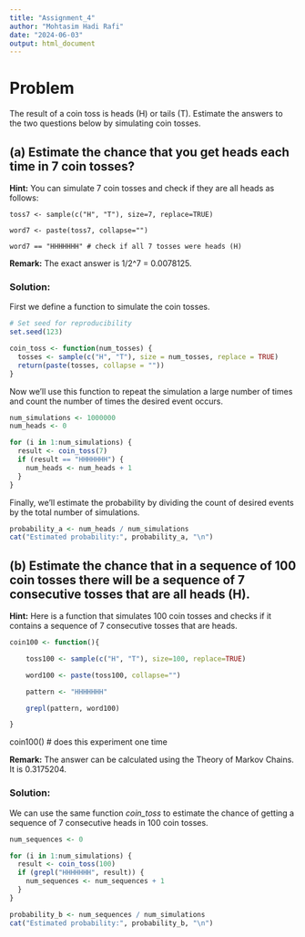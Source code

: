 ```yaml
---
title: "Assignment_4"
author: "Mohtasim Hadi Rafi"
date: "2024-06-03"
output: html_document
---
```


# Problem

The result of a coin toss is heads (H) or tails (T). Estimate the answers to the two questions below by simulating coin tosses.

## (a) Estimate the chance that you get heads each time in 7 coin tosses?

**Hint:** You can simulate 7 coin tosses and check if they are all heads as follows:

`toss7 <- sample(c("H", "T"), size=7, replace=TRUE)`

`word7 <- paste(toss7, collapse="")`

`word7 == "HHHHHHH" # check if all 7 tosses were heads (H)`

**Remark:** The exact answer is 1/2\^7 = 0.0078125.

### Solution:

First we define a function to simulate the coin tosses.

```r
# Set seed for reproducibility
set.seed(123)

coin_toss <- function(num_tosses) {
  tosses <- sample(c("H", "T"), size = num_tosses, replace = TRUE)
  return(paste(tosses, collapse = ""))
}
```

Now we'll use this function to repeat the simulation a large number of times and count the number of times the desired event occurs.

```r
num_simulations <- 1000000
num_heads <- 0

for (i in 1:num_simulations) {
  result <- coin_toss(7)
  if (result == "HHHHHHH") {
    num_heads <- num_heads + 1
  }
}
```

Finally, we'll estimate the probability by dividing the count of desired events by the total number of simulations.

```r
probability_a <- num_heads / num_simulations
cat("Estimated probability:", probability_a, "\n")
```

## (b) Estimate the chance that in a sequence of 100 coin tosses there will be a sequence of 7 consecutive tosses that are all heads (H).

**Hint:** Here is a function that simulates 100 coin tosses and checks if it contains a sequence of 7 consecutive tosses that are heads.

```r
coin100 <- function(){

    toss100 <- sample(c("H", "T"), size=100, replace=TRUE)

    word100 <- paste(toss100, collapse="")

    pattern <- "HHHHHHH"

    grepl(pattern, word100)

}
```

coin100() \# does this experiment one time

**Remark:** The answer can be calculated using the Theory of Markov Chains. It is 0.3175204.

### Solution:

We can use the same function *coin_toss* to estimate the chance of getting a sequence of 7 consecutive heads in 100 coin tosses.

```r
num_sequences <- 0

for (i in 1:num_simulations) {
  result <- coin_toss(100)
  if (grepl("HHHHHHH", result)) {
    num_sequences <- num_sequences + 1
  }
}

probability_b <- num_sequences / num_simulations
cat("Estimated probability:", probability_b, "\n")
```
